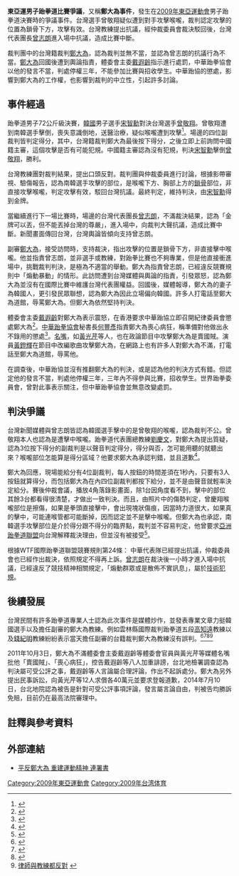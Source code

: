 '''東亞運男子跆拳道比賽爭議'''，又稱'''鄭大為事件'''，發生在[[2009年東亞運動會|2009年東亞運動會]]男子跆拳道決賽時的爭議事件。台灣選手曾敬翔疑似遭到對手攻擊喉嚨，裁判認定攻擊的位置為鎖骨下方，攻擊有效。台灣教練提出抗議，經仲裁委員會裁決駁回後，台灣代表團長[[曾志朗|曾志朗]]進入場中抗議，造成比賽中斷。

裁判團中的台灣籍裁判[[鄭大為|鄭大為]]，認為裁判並無不當，並認為曾志朗的抗議行為不當。[[鄭大為|鄭大為]]回國後遭到輿論指責，體委會主委[[戴遐齡|戴遐齡]]指示進行處罰，中華跆拳協會以他的發言不當，判處停權三年，不能參加比賽與招收學生。中華跆協的懲處，影響到鄭大為的工作權，也影響到裁判的中立性，引起許多討論。

==事件經過==
跆拳道男子72公斤級決賽，[[韓國|韓國]]男子選手[[宋智勳|宋智勳]]對決台灣選手[[曾敬翔|曾敬翔]]。曾敬翔遭到南韓選手擊倒，喪失意識倒地，送醫治療，疑似喉嚨遭到攻擊<ref>{{Cite web |url=http://news.wenweipo.com/2009/12/08/IN0912080162.htm |title=韓國選手打暈台灣選手引騷亂 |access-date=2011-10-04 |archive-date=2020-09-13 |archive-url=https://web.archive.org/web/20200913081339/http://news.wenweipo.com/2009/12/08/IN0912080162.htm |dead-url=no }}</ref>。場邊的四位副裁判皆判定得分，其中，台灣籍裁判鄭大為最後按下得分，之後立即上前詢問中國籍主審，這個攻擊是否有可能犯規。中國籍主審認為沒有犯規，判決[[宋智勳|宋智勳]]擊倒[[曾敬翔|曾敬翔]]，勝利。

台灣教練團對裁判結果，提出口頭反對。裁判團與仲裁委員進行討論，根據影帶審視、驗傷報告，認為南韓選手攻擊的部位，是喉嚨下方、胸部上方的[[鎖骨|鎖骨]]部位，非直接攻擊喉嚨，判定攻擊有效，駁回台灣抗議。最終判定，維持判決，由[[宋智勳|宋智勳]]得到金牌。

當繼續進行下一場比賽時，場邊的台灣代表團長[[曾志朗|曾志朗]]，不滿裁決結果，認為「金牌可以丟，但不能丟掉台灣的尊嚴」，進入場中，向裁判大聲抗議，造成比賽中斷。新聞畫面傳回台灣，台灣輿論皆傾向支持曾志朗。

副審[[鄭大為|鄭大為]]，接受訪問時，支持裁決，指出攻擊的位置是鎖骨下方，非直接擊中喉嚨。他並指責曾志朗，並非選手或教練，對跆拳比賽也不夠專業，但是他直接衝進場中，挑戰裁判判決，是極為不適當的舉動。鄭大為指責曾志朗，已經違反競賽規則中「煽動暴動」的情形。此訪問遭到台灣媒體與輿論的指責，引發眾怒，認為鄭大為並沒有在國際比賽中維護台灣代表團權益。回國後，媒體報導，鄭大為的妻子為韓國人，更引發民眾聯想，認為鄭大為因此立場偏向韓國。許多人打電話至鄭大為道館，辱罵鄭大為。但鄭大為依然堅持判決。

體委會主委[[戴遐齡|戴遐齡]]對鄭大為表示震怒，在香港要求中華跆協立即召開紀律委員會懲處鄭大為<ref>{{cite news | language = zh-tw | url = http://www.merit-times.com.tw/NewsPage.aspx?unid=158569 | title = 鄭大為堅持判決 戴遐齡震怒 | publisher = 人間福報 | date = 2009年12月11日 | accessdate = 2009年12月11日 | archive-date = 2019年8月24日 | archive-url = https://web.archive.org/web/20190824184643/http://www.merit-times.com.tw/NewsPage.aspx?unid=158569 | dead-url = no }}</ref>。[[中華跆拳協會|中華跆拳協會]]秘書長[[何豐彥|何豐彥]]指責鄭大為喪心病狂，稱準備對他做出永不錄用的懲處<ref>{{cite news | language = zh-tw | url = http://www.nownews.com/2009/12/10/11490-2544418.htm | title = 曾敬翔遭攻擊未抗議　跆拳協會罵鄭大為喪心病狂 | publisher = NOWnews | date = 2009年12月10日 | accessdate = 2009年12月10日 | archive-date = 2010年5月29日 | archive-url = https://web.archive.org/web/20100529193220/http://www.nownews.com/2009/12/10/11490-2544418.htm | dead-url = no }}</ref>。[[名嘴|名嘴]]，如[[黃光芹|黃光芹]]等人，也在政論節目中攻擊鄭大為是賣國賊。演員[[黃鐙輝|黃鐙輝]]在節目中改編歌曲攻擊鄭大為，在網路上也有許多人對鄭大為不滿，打電話至鄭大為道館，辱罵他。

在調查後，中華跆協並沒有推翻鄭大為的判決，或是認為他的判決方式有錯。但認定他的發言不當，判處他停權三年，三年內不得參與比賽，招收學生。世界跆拳委員會，曾對此事表示關注，但中華跆拳協會並無意改變處罰。

==判決爭議==
台灣新聞媒體與曾志朗皆認為韓國選手擊中的是曾敬翔的喉嚨，認為裁判不公。曾敬翔本人也認為是遭擊中喉嚨。跆拳道代表團總教練[[劉慶文|劉慶文]]，對鄭大為提出質疑，認為3位按下得分的副裁判是以聲音判定得分，得分與否，怎可能用聽的就聽出來？喉嚨部位怎能算是得分區域？他要求鄭大為承認判錯，並且道歉<ref>{{cite news | language = zh-tw | url = http://www.nownews.com/2009/12/08/11490-2543904.htm | title = 裁判不公失金　曾敬翔：會報仇　總教練抱不平 | publisher = NOWnews | date = 2009年12月8日 | accessdate = 2009年12月8日 | archive-date = 2010年1月16日 | archive-url = https://web.archive.org/web/20100116003342/http://www.nownews.com/2009/12/08/11490-2543904.htm | dead-url = no }}</ref>。

鄭大為回應，現場能給分有4位副裁判，每人按鈕的時間差須在1秒內，只要有3人按鈕就算得分，而包括鄭大為在內四位副裁判都按下給分，並不是由聲音就輕率決定給分。賽後仲裁會議，播放4角落錄影畫面，除1台因角度看不到，擊中的部位其餘3台都看得很清楚，才做出一致判決。而且，由照片中的傷勢判定，曾慶翔喉嚨部位是擦傷，如果是拳頭直接擊中，會出現塊狀傷痕，因當時力道很大，如果真的擊中，可能連喉管都可能斷掉，因而認定並不是擊中喉嚨。但鄭大為也承認，南韓選手攻擊部位是介於得分跟不得分的臨界點，裁判並不容易判定，他曾要求[[亞洲跆拳道聯盟|亞洲跆拳道聯盟]]向台灣解釋裁決理由，但並沒有被接受<ref>{{cite news |language = zh-tw | url=http://www.appledaily.com.tw/appledaily/article/sports/20091210/32150815 | title = 跆拳教頭提3問 鄭大為不認判錯 | publisher = 蘋果日報 | date =2009年12月10日 | accessdate =2009年12月10日}}</ref>。

根據WTF國際跆拳道聯盟競賽規則第24條：
{{引用|抗議之程序
#對於判決不服提出抗議時，應於該場比賽結束後10分鐘內，提出抗議申請書連同規費，送至仲裁委員會
#抗議之審理由非抗議國國籍之委員決定，其判決由多數委員之決定決議之
#仲裁委員會得召集主審及副審詢問後決議之
#仲裁委員會之決議為最終判決，不得提出進一步之上訴}}
中華代表隊已經提出抗議，仲裁委員會也已經作出裁決，依照規定不得再上訴。[[曾志朗|曾志朗]]在裁決後一小時才進入場中抗議，已經違反了競技精神相關規定，「煽動群眾或是散佈不實訊息」，屬於[[技術犯規|技術犯規]]。

==後續發展==

台灣民間有許多跆拳道專業人士認為此次事件是媒體炒作，並發表專業文章力挺韓國選手以及擔任副審的鄭大為教練。例如雲林縣國際裁判跆拳道五段[[高知遠|高知遠]]教練以及[[錢紀明|錢紀明]]教練紛紛表示當天擔任副審的台籍裁判鄭大為教練沒有誤判。<ref>{{cite news| language =zh-tw| author =高知遠　| url =http://www.libertytimes.com.tw/2010/new/may/14/today-o2.htm| title =曾志朗的跆拳道| publisher =自由時報| date =2010年5月14日| accessdate =2013年5月27日| deadurl =yes| archiveurl =https://web.archive.org/web/20100516135921/http://www.libertytimes.com.tw/2010/new/may/14/today-o2.htm| archivedate =2010年5月16日}}</ref><ref>{{Cite web |url=http://newtalk.tw/news_read.php?oid=2551 |title=替鄭大為說話 雲林跆拳教練批懲處是人格謀殺 |access-date=2011-10-04 |archive-date=2013-03-14 |archive-url=https://web.archive.org/web/20130314144325/http://newtalk.tw/news_read.php?oid=2551 |dead-url=no }}</ref><ref>{{Cite web |url=http://newtalk.tw/news_read.php?oid=2552 |title=鄭大為遭懲處 高知遠 : 媒體集體殺人事件 |access-date=2011-10-04 |archive-date=2013-03-14 |archive-url=https://web.archive.org/web/20130314144223/http://newtalk.tw/news_read.php?oid=2552 |dead-url=no }}</ref><ref>[http://www.awakeningtw.com/awakening/news_center/show.php?itemid=10513重判鄭大為 律師與教練都反對] {{webarchive|url=https://archive.is/20120719212328/http://www.awakeningtw.com/awakening/news_center/show.php?itemid=10513%E9%87%8D%E5%88%A4%E9%84%AD%E5%A4%A7%E7%82%BA |date=2012-07-19 }}</ref>

2011年10月3日，鄭大為不滿體委會主委戴遐齡等體委會官員與黃光芹等媒體名嘴批他「賣國賊」、「喪心病狂」，控告戴遐齡等八人加重誹謗，台北地檢署調查認為判決屬可受公評之事，戴遐齡等人言論屬合理評論，作出不起訴處分。鄭大為另外提出民事訴訟，向黃光芹等12人求償各40萬元並要求登報道歉，2014年7月10日，台北地院認為被告是針對可受公評事項評論，發言屬言論自由，判被告均勝訴免賠，目前仍在最高法院審理中。

== 註釋與參考資料 ==

== 外部連結 ==
*[http://campaign.tw-npo.org/sign.php?id=201008707291200 平反鄭大為 重建運動精神 連署書] {{Wayback|url=http://campaign.tw-npo.org/sign.php?id=201008707291200 |date=20120814130407 }}
[[Category:2009年東亞運動會|Category:2009年東亞運動會]]
[[Category:2009年台湾体育|Category:2009年台湾体育]]